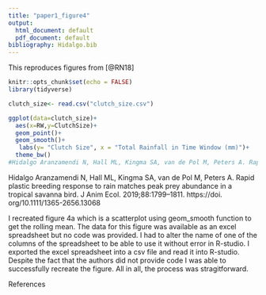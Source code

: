 ```yaml
---
title: "paper1_figure4"
output:
  html_document: default
  pdf_document: default
bibliography: Hidalgo.bib
---
```


This reproduces figures from [@RN18]

```r
knitr::opts_chunk$set(echo = FALSE)
library(tidyverse)
```


```r
clutch_size<- read.csv("clutch_size.csv")
```

```r
ggplot(data=clutch_size)+
  aes(x=RW,y=ClutchSize)+
  geom_point()+
  geom_smooth()+
   labs(y= "Clutch Size", x = "Total Rainfall in Time Window (mm)")+
  theme_bw()
#Hidalgo Aranzamendi N, Hall ML, Kingma SA, van de Pol M, Peters A. Rapid plastic breeding response to rain matches peak prey abundance in a tropical savanna bird. J Anim Ecol. 2019;88:1799–1811. https://doi. org/10.1111/1365-2656.13068

```
Hidalgo Aranzamendi N, Hall ML, Kingma SA, van de Pol M, Peters A. Rapid plastic breeding response to rain matches peak prey abundance in a tropical savanna bird. J Anim Ecol. 2019;88:1799–1811. https://doi. org/10.1111/1365-2656.13068

I recreated figure 4a which is a scatterplot using geom_smooth function to get the rolling mean. The data for this figure was available as an excel spreadsheet but no code was provided. I had to alter the name of one of the columns of the spreadsheet to be able to use it without error in R-studio. I exported the excel spreadsheet into a csv file and read it into R-studio. Despite the fact that the authors did not provide code I was able to successfully recreate the figure. All in all, the process was stragitforward.


References
